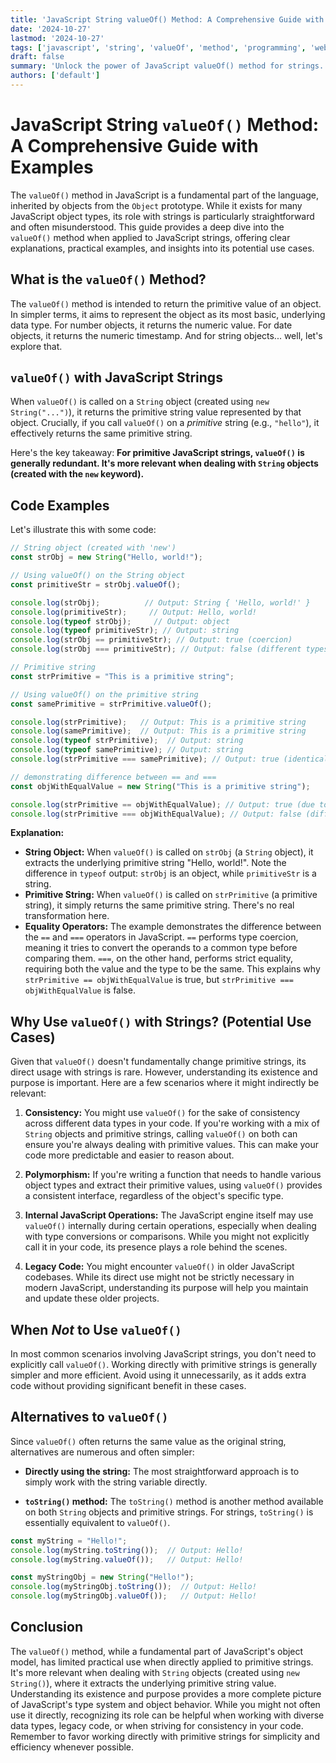```yaml
---
title: 'JavaScript String valueOf() Method: A Comprehensive Guide with Examples'
date: '2024-10-27'
lastmod: '2024-10-27'
tags: ['javascript', 'string', 'valueOf', 'method', 'programming', 'web development', 'ecmascript', 'tutorial']
draft: false
summary: 'Unlock the power of JavaScript valueOf() method for strings. This comprehensive guide explores its functionality, usage, and provides practical examples to help you understand how to effectively use it in your web development projects.'
authors: ['default']
---
```


# JavaScript String `valueOf()` Method: A Comprehensive Guide with Examples

The `valueOf()` method in JavaScript is a fundamental part of the language, inherited by objects from the `Object` prototype. While it exists for many JavaScript object types, its role with strings is particularly straightforward and often misunderstood. This guide provides a deep dive into the `valueOf()` method when applied to JavaScript strings, offering clear explanations, practical examples, and insights into its potential use cases.

## What is the `valueOf()` Method?

The `valueOf()` method is intended to return the primitive value of an object. In simpler terms, it aims to represent the object as its most basic, underlying data type. For number objects, it returns the numeric value. For date objects, it returns the numeric timestamp. And for string objects... well, let's explore that.

## `valueOf()` with JavaScript Strings

When `valueOf()` is called on a `String` object (created using `new String("...")`), it returns the primitive string value represented by that object.  Crucially, if you call `valueOf()` on a *primitive* string (e.g., `"hello"`), it effectively returns the same primitive string.

Here's the key takeaway:  **For primitive JavaScript strings, `valueOf()` is generally redundant. It's more relevant when dealing with `String` objects (created with the `new` keyword).**

## Code Examples

Let's illustrate this with some code:

```javascript
// String object (created with 'new')
const strObj = new String("Hello, world!");

// Using valueOf() on the String object
const primitiveStr = strObj.valueOf();

console.log(strObj);          // Output: String { 'Hello, world!' }
console.log(primitiveStr);     // Output: Hello, world!
console.log(typeof strObj);     // Output: object
console.log(typeof primitiveStr); // Output: string
console.log(strObj == primitiveStr); // Output: true (coercion)
console.log(strObj === primitiveStr); // Output: false (different types)

// Primitive string
const strPrimitive = "This is a primitive string";

// Using valueOf() on the primitive string
const samePrimitive = strPrimitive.valueOf();

console.log(strPrimitive);   // Output: This is a primitive string
console.log(samePrimitive);  // Output: This is a primitive string
console.log(typeof strPrimitive);  // Output: string
console.log(typeof samePrimitive); // Output: string
console.log(strPrimitive === samePrimitive); // Output: true (identical strings)

// demonstrating difference between == and ===
const objWithEqualValue = new String("This is a primitive string");

console.log(strPrimitive == objWithEqualValue); // Output: true (due to type coercion)
console.log(strPrimitive === objWithEqualValue); // Output: false (different types, object vs string)


```

**Explanation:**

* **String Object:** When `valueOf()` is called on `strObj` (a `String` object), it extracts the underlying primitive string "Hello, world!".  Note the difference in `typeof` output: `strObj` is an object, while `primitiveStr` is a string.
* **Primitive String:** When `valueOf()` is called on `strPrimitive` (a primitive string), it simply returns the same primitive string. There's no real transformation here.
* **Equality Operators:** The example demonstrates the difference between the `==` and `===` operators in JavaScript. `==` performs type coercion, meaning it tries to convert the operands to a common type before comparing them.  `===`, on the other hand, performs strict equality, requiring both the value and the type to be the same. This explains why `strPrimitive == objWithEqualValue` is true, but `strPrimitive === objWithEqualValue` is false.

## Why Use `valueOf()` with Strings? (Potential Use Cases)

Given that `valueOf()` doesn't fundamentally change primitive strings, its direct usage with strings is rare. However, understanding its existence and purpose is important. Here are a few scenarios where it might indirectly be relevant:

1. **Consistency:**  You might use `valueOf()` for the sake of consistency across different data types in your code.  If you're working with a mix of `String` objects and primitive strings, calling `valueOf()` on both can ensure you're always dealing with primitive values.  This can make your code more predictable and easier to reason about.

2. **Polymorphism:** If you're writing a function that needs to handle various object types and extract their primitive values, using `valueOf()` provides a consistent interface, regardless of the object's specific type.

3. **Internal JavaScript Operations:** The JavaScript engine itself may use `valueOf()` internally during certain operations, especially when dealing with type conversions or comparisons.  While you might not explicitly call it in your code, its presence plays a role behind the scenes.

4. **Legacy Code:**  You might encounter `valueOf()` in older JavaScript codebases.  While its direct use might not be strictly necessary in modern JavaScript, understanding its purpose will help you maintain and update these older projects.

## When *Not* to Use `valueOf()`

In most common scenarios involving JavaScript strings, you don't need to explicitly call `valueOf()`.  Working directly with primitive strings is generally simpler and more efficient. Avoid using it unnecessarily, as it adds extra code without providing significant benefit in these cases.

## Alternatives to `valueOf()`

Since `valueOf()` often returns the same value as the original string, alternatives are numerous and often simpler:

* **Directly using the string:** The most straightforward approach is to simply work with the string variable directly.

* **`toString()` method:** The `toString()` method is another method available on both `String` objects and primitive strings.  For strings, `toString()` is essentially equivalent to `valueOf()`.

```javascript
const myString = "Hello!";
console.log(myString.toString());  // Output: Hello!
console.log(myString.valueOf());   // Output: Hello!

const myStringObj = new String("Hello!");
console.log(myStringObj.toString());  // Output: Hello!
console.log(myStringObj.valueOf());   // Output: Hello!
```

## Conclusion

The `valueOf()` method, while a fundamental part of JavaScript's object model, has limited practical use when directly applied to primitive strings.  It's more relevant when dealing with `String` objects (created using `new String()`), where it extracts the underlying primitive string value. Understanding its existence and purpose provides a more complete picture of JavaScript's type system and object behavior. While you might not often use it directly, recognizing its role can be helpful when working with diverse data types, legacy code, or when striving for consistency in your code. Remember to favor working directly with primitive strings for simplicity and efficiency whenever possible.